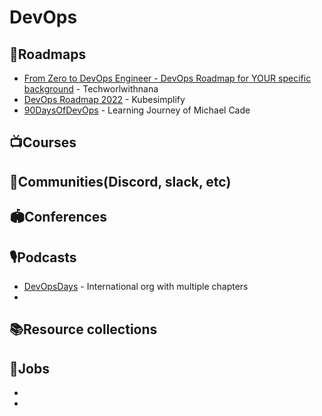 # DevOps

## 📜Roadmaps
* [From Zero to DevOps Engineer - DevOps Roadmap for YOUR specific background](https://www.youtube.com/watch?v=G_nVMUtaqCk) - Techworlwithnana
* [DevOps Roadmap 2022](https://www.youtube.com/watch?v=7l_n97Mt0ko) - Kubesimplify
* [90DaysOfDevOps](https://github.com/MichaelCade/90DaysOfDevOps) - Learning Journey of Michael Cade
## 📺Courses

## 💬Communities(Discord, slack, etc)
## 🏟Conferences
## 🎙️Podcasts
* [DevOpsDays](https://devopsdays.org/) - International org with multiple chapters
*

## 📚Resource collections
## 💼Jobs
*
*